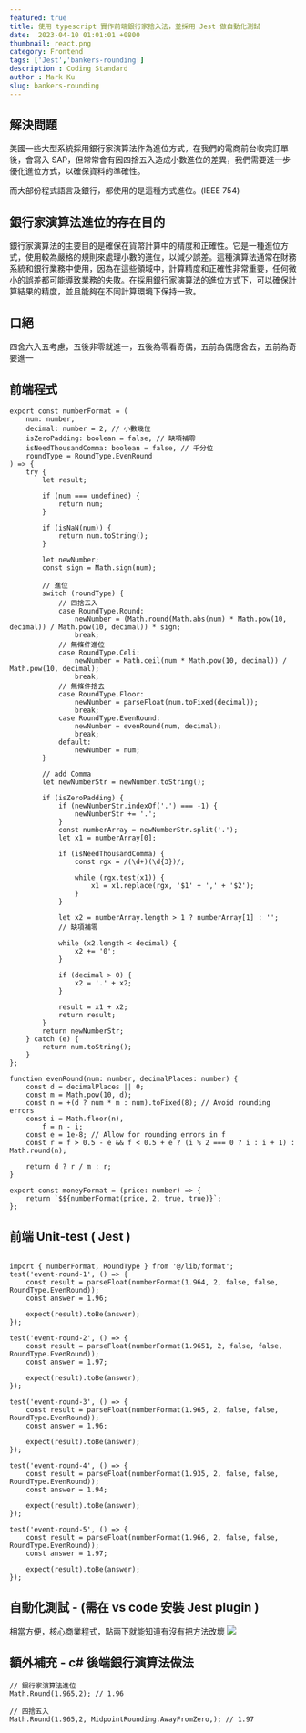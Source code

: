 ```yaml
---
featured: true
title: 使用 typescript 實作前端銀行家捨入法，並採用 Jest 做自動化測試
date:  2023-04-10 01:01:01 +0800
thumbnail: react.png
category: Frontend
tags: ['Jest','bankers-rounding']
description : Coding Standard
author : Mark Ku
slug: bankers-rounding
---
```


## 解決問題 
美國一些大型系統採用銀行家演算法作為進位方式，在我們的電商前台收完訂單後，會寫入 SAP，但常常會有因四捨五入造成小數進位的差異，我們需要進一步優化進位方式，以確保資料的準確性。   

而大部份程式語言及銀行，都使用的是這種方式進位。(IEEE 754)

## 銀行家演算法進位的存在目的
銀行家演算法的主要目的是確保在貨幣計算中的精度和正確性。它是一種進位方式，使用較為嚴格的規則來處理小數的進位，以減少誤差。這種演算法通常在財務系統和銀行業務中使用，因為在這些領域中，計算精度和正確性非常重要，任何微小的誤差都可能導致業務的失敗。在採用銀行家演算法的進位方式下，可以確保計算結果的精度，並且能夠在不同計算環境下保持一致。

## 口絕
四舍六入五考慮，五後非零就進一，五後為零看奇偶，五前為偶應舍去，五前為奇要進一

## 前端程式
```
export const numberFormat = (
    num: number,
    decimal: number = 2, // 小數幾位
    isZeroPadding: boolean = false, // 缺項補零
    isNeedThousandComma: boolean = false, // 千分位
    roundType = RoundType.EvenRound
) => {
    try {
        let result;

        if (num === undefined) {
            return num;
        }

        if (isNaN(num)) {
            return num.toString();
        }

        let newNumber;
        const sign = Math.sign(num);

        // 進位
        switch (roundType) {
            // 四捨五入
            case RoundType.Round:
                newNumber = (Math.round(Math.abs(num) * Math.pow(10, decimal)) / Math.pow(10, decimal)) * sign;
                break;
            // 無條件進位
            case RoundType.Celi:
                newNumber = Math.ceil(num * Math.pow(10, decimal)) / Math.pow(10, decimal);
                break;
            // 無條件捨去
            case RoundType.Floor:
                newNumber = parseFloat(num.toFixed(decimal));
                break;
            case RoundType.EvenRound:
                newNumber = evenRound(num, decimal);
                break;
            default:
                newNumber = num;
        }

        // add Comma
        let newNumberStr = newNumber.toString();

        if (isZeroPadding) {
            if (newNumberStr.indexOf('.') === -1) {
                newNumberStr += '.';
            }
            const numberArray = newNumberStr.split('.');
            let x1 = numberArray[0];

            if (isNeedThousandComma) {
                const rgx = /(\d+)(\d{3})/;

                while (rgx.test(x1)) {
                    x1 = x1.replace(rgx, '$1' + ',' + '$2');
                }
            }

            let x2 = numberArray.length > 1 ? numberArray[1] : '';
            // 缺項補零

            while (x2.length < decimal) {
                x2 += '0';
            }

            if (decimal > 0) {
                x2 = '.' + x2;
            }

            result = x1 + x2;
            return result;
        }
        return newNumberStr;
    } catch (e) {
        return num.toString();
    }
};

function evenRound(num: number, decimalPlaces: number) {
    const d = decimalPlaces || 0;
    const m = Math.pow(10, d);
    const n = +(d ? num * m : num).toFixed(8); // Avoid rounding errors
    const i = Math.floor(n),
        f = n - i;
    const e = 1e-8; // Allow for rounding errors in f
    const r = f > 0.5 - e && f < 0.5 + e ? (i % 2 === 0 ? i : i + 1) : Math.round(n);

    return d ? r / m : r;
}

export const moneyFormat = (price: number) => {
    return `$${numberFormat(price, 2, true, true)}`;
};

```
## 前端 Unit-test ( Jest )

```

import { numberFormat, RoundType } from '@/lib/format';
test('event-round-1', () => {
    const result = parseFloat(numberFormat(1.964, 2, false, false, RoundType.EvenRound));
    const answer = 1.96;

    expect(result).toBe(answer);
});

test('event-round-2', () => {
    const result = parseFloat(numberFormat(1.9651, 2, false, false, RoundType.EvenRound));
    const answer = 1.97;

    expect(result).toBe(answer);
});

test('event-round-3', () => {
    const result = parseFloat(numberFormat(1.965, 2, false, false, RoundType.EvenRound));
    const answer = 1.96;

    expect(result).toBe(answer);
});

test('event-round-4', () => {
    const result = parseFloat(numberFormat(1.935, 2, false, false, RoundType.EvenRound));
    const answer = 1.94;

    expect(result).toBe(answer);
});

test('event-round-5', () => {
    const result = parseFloat(numberFormat(1.966, 2, false, false, RoundType.EvenRound));
    const answer = 1.97;

    expect(result).toBe(answer);
});
```

## 自動化測試 - (需在 vs code 安裝 Jest plugin )
相當方便，核心商業程式，點兩下就能知道有沒有把方法改壞
![](https://i.imgur.com/tbkqiyM.png)

## 額外補充 - c# 後端銀行演算法做法

```
// 銀行家演算法進位
Math.Round(1.965,2); // 1.96

// 四捨五入
Math.Round(1.965,2, MidpointRounding.AwayFromZero,); // 1.97
```